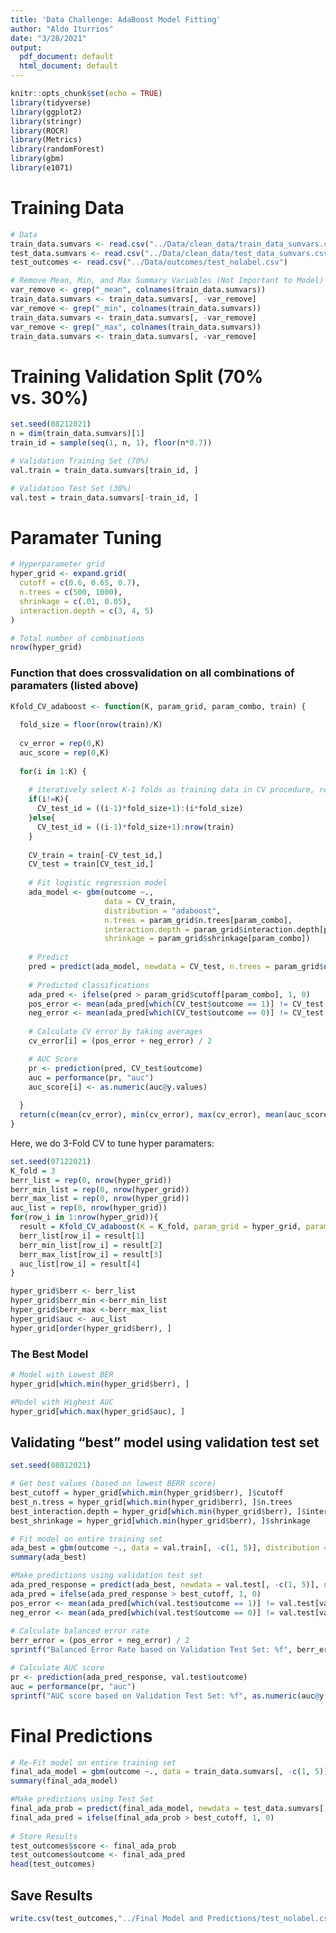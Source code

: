 ```yaml
---
title: 'Data Challenge: AdaBoost Model Fitting'
author: "Aldo Iturrios"
date: "3/28/2021"
output:
  pdf_document: default
  html_document: default
---
```


```r
knitr::opts_chunk$set(echo = TRUE)
library(tidyverse)
library(ggplot2)
library(stringr)
library(ROCR)
library(Metrics)
library(randomForest)
library(gbm)
library(e1071)
```

# Training Data

```r
# Data
train_data.sumvars <- read.csv("../Data/clean_data/train_data_sumvars.csv")
test_data.sumvars <- read.csv("../Data/clean_data/test_data_sumvars.csv")
test_outcomes <- read.csv("../Data/outcomes/test_nolabel.csv")

# Remove Mean, Min, and Max Summary Variables (Not Important to Model)
var_remove <- grep("_mean", colnames(train_data.sumvars))
train_data.sumvars <- train_data.sumvars[, -var_remove]
var_remove <- grep("_min", colnames(train_data.sumvars))
train_data.sumvars <- train_data.sumvars[, -var_remove]
var_remove <- grep("_max", colnames(train_data.sumvars))
train_data.sumvars <- train_data.sumvars[, -var_remove]
```

# Training Validation Split (70% vs. 30%)

```r
set.seed(08212021)
n = dim(train_data.sumvars)[1]
train_id = sample(seq(1, n, 1), floor(n*0.7))

# Validation Training Set (70%)
val.train = train_data.sumvars[train_id, ]

# Validation Test Set (30%)
val.test = train_data.sumvars[-train_id, ]
```

# Paramater Tuning

```r
# Hyperparameter grid
hyper_grid <- expand.grid(
  cutoff = c(0.6, 0.65, 0.7),
  n.trees = c(500, 1000),
  shrinkage = c(.01, 0.05),
  interaction.depth = c(3, 4, 5)
)

# Total number of combinations
nrow(hyper_grid)
```

### Function that does crossvalidation on all combinations of paramaters (listed above)

```r
Kfold_CV_adaboost <- function(K, param_grid, param_combo, train) {
  
  fold_size = floor(nrow(train)/K)
  
  cv_error = rep(0,K)
  auc_score = rep(0,K)
  
  for(i in 1:K) {
    
    # iteratively select K-1 folds as training data in CV procedure, remaining as test data.
    if(i!=K){
      CV_test_id = ((i-1)*fold_size+1):(i*fold_size)
    }else{
      CV_test_id = ((i-1)*fold_size+1):nrow(train)
    }
    
    CV_train = train[-CV_test_id,]
    CV_test = train[CV_test_id,]
    
    # Fit logistic regression model
    ada_model <- gbm(outcome ~., 
                     data = CV_train, 
                     distribution = "adaboost", 
                     n.trees = param_grid$n.trees[param_combo], 
                     interaction.depth = param_grid$interaction.depth[param_combo], 
                     shrinkage = param_grid$shrinkage[param_combo])
    
    # Predict
    pred = predict(ada_model, newdata = CV_test, n.trees = param_grid$n.trees[param_combo], type = "response")
    
    # Predicted classifications
    ada_pred <- ifelse(pred > param_grid$cutoff[param_combo], 1, 0)
    pos_error <- mean(ada_pred[which(CV_test$outcome == 1)] != CV_test[CV_test$outcome == 1,]$outcome)
    neg_error <- mean(ada_pred[which(CV_test$outcome == 0)] != CV_test[CV_test$outcome == 0, ]$outcome)
    
    # Calculate CV error by taking averages
    cv_error[i] = (pos_error + neg_error) / 2

    # AUC Score
    pr <- prediction(pred, CV_test$outcome)
    auc = performance(pr, "auc")
    auc_score[i] <- as.numeric(auc@y.values)
    
  }
  return(c(mean(cv_error), min(cv_error), max(cv_error), mean(auc_score)))
}
```

Here, we do 3-Fold CV to tune hyper paramaters:

```r
set.seed(07122021)
K_fold = 3
berr_list = rep(0, nrow(hyper_grid))
berr_min_list = rep(0, nrow(hyper_grid))
berr_max_list = rep(0, nrow(hyper_grid))
auc_list = rep(0, nrow(hyper_grid))
for(row_i in 1:nrow(hyper_grid)){
  result = Kfold_CV_adaboost(K = K_fold, param_grid = hyper_grid, param_combo = row_i, train = val.train[, -c(1, 5)])
  berr_list[row_i] = result[1]
  berr_min_list[row_i] = result[2]
  berr_max_list[row_i] = result[3]
  auc_list[row_i] = result[4]
}
```


```r
hyper_grid$berr <- berr_list
hyper_grid$berr_min <-berr_min_list
hyper_grid$berr_max <-berr_max_list
hyper_grid$auc <- auc_list
hyper_grid[order(hyper_grid$berr), ]
```

### The Best Model

```r
# Model with Lowest BER
hyper_grid[which.min(hyper_grid$berr), ]

#Model with Highest AUC
hyper_grid[which.max(hyper_grid$auc), ]
```


## Validating "best" model using validation test set

```r
set.seed(08012021)

# Get best values (based on lowest BERR score)
best_cutoff = hyper_grid[which.min(hyper_grid$berr), ]$cutoff
best_n.tress = hyper_grid[which.min(hyper_grid$berr), ]$n.trees
best_interaction.depth = hyper_grid[which.min(hyper_grid$berr), ]$interaction.depth
best_shrinkage = hyper_grid[which.min(hyper_grid$berr), ]$shrinkage

# Fit model on entire training set
ada_best = gbm(outcome ~., data = val.train[, -c(1, 5)], distribution = "adaboost", n.trees = best_n.tress, interaction.depth = best_interaction.depth, shrinkage = best_shrinkage)
summary(ada_best)
```

```r
#Make predictions using validation test set
ada_pred_response = predict(ada_best, newdata = val.test[, -c(1, 5)], n.trees = best_n.tress, type = "response")
ada_pred = ifelse(ada_pred_response > best_cutoff, 1, 0)
pos_error <- mean(ada_pred[which(val.test$outcome == 1)] != val.test[val.test$outcome == 1,]$outcome)
neg_error <- mean(ada_pred[which(val.test$outcome == 0)] != val.test[val.test$outcome == 0, ]$outcome)
    
# Calculate balanced error rate
berr_error = (pos_error + neg_error) / 2
sprintf("Balanced Error Rate based on Validation Test Set: %f", berr_error)

# Calculate AUC score
pr <- prediction(ada_pred_response, val.test$outcome)
auc = performance(pr, "auc")
sprintf("AUC score based on Validation Test Set: %f", as.numeric(auc@y.values))
```

# Final Predictions

```r
# Re-Fit model on entire training set
final_ada_model = gbm(outcome ~., data = train_data.sumvars[, -c(1, 5)], distribution = "adaboost", n.trees = best_n.tress, interaction.depth = best_interaction.depth, shrinkage = best_shrinkage)
summary(final_ada_model)
```

```r
#Make predictions using Test Set
final_ada_prob = predict(final_ada_model, newdata = test_data.sumvars[, -c(1, 5)], n.trees = best_n.tress, type = "response")
final_ada_pred = ifelse(final_ada_prob > best_cutoff, 1, 0)
    
# Store Results
test_outcomes$score <- final_ada_prob
test_outcomes$outcome <- final_ada_pred
head(test_outcomes)
```

## Save Results

```r
write.csv(test_outcomes,"../Final Model and Predictions/test_nolabel.csv", row.names = FALSE)
```

